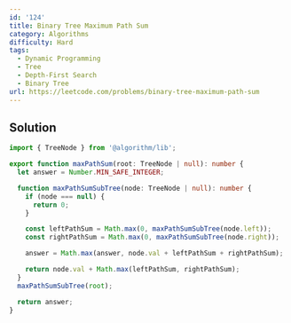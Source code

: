 ```yaml
---
id: '124'
title: Binary Tree Maximum Path Sum
category: Algorithms
difficulty: Hard
tags:
  - Dynamic Programming
  - Tree
  - Depth-First Search
  - Binary Tree
url: https://leetcode.com/problems/binary-tree-maximum-path-sum
---
```


## Solution

```typescript showLineNumbers
import { TreeNode } from '@algorithm/lib';

export function maxPathSum(root: TreeNode | null): number {
  let answer = Number.MIN_SAFE_INTEGER;

  function maxPathSumSubTree(node: TreeNode | null): number {
    if (node === null) {
      return 0;
    }

    const leftPathSum = Math.max(0, maxPathSumSubTree(node.left));
    const rightPathSum = Math.max(0, maxPathSumSubTree(node.right));

    answer = Math.max(answer, node.val + leftPathSum + rightPathSum);

    return node.val + Math.max(leftPathSum, rightPathSum);
  }
  maxPathSumSubTree(root);

  return answer;
}
```
